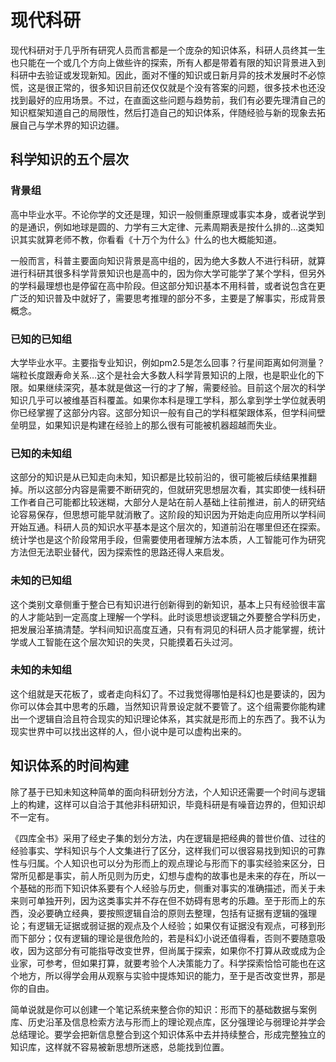 # 现代科研 {#intro}

现代科研对于几乎所有研究人员而言都是一个庞杂的知识体系，科研人员终其一生也只能在一个或几个方向上做些许的探索，所有人都是带着有限的知识背景进入到科研中去验证或发现新知。因此，面对不懂的知识或日新月异的技术发展时不必惊慌，这是很正常的，很多知识目前还仅仅就是个没有答案的问题，很多技术也还没找到最好的应用场景。不过，在直面这些问题与趋势前，我们有必要先理清自己的知识框架知道自己的局限性，然后打造自己的知识体系，伴随经验与新的现象去拓展自己与学术界的知识边疆。

## 科学知识的五个层次

### 背景组

高中毕业水平。不论你学的文还是理，知识一般侧重原理或事实本身，或者说学到的是通识，例如地球是圆的、力学有三大定律、元素周期表是按什么排的…这类知识其实就算老师不教，你看看《十万个为什么》什么的也大概能知道。

一般而言，科普主要面向知识背景是高中组的，因为绝大多数人不进行科研，就算进行科研其很多科学背景知识也是高中的，因为你大学可能学了某个学科，但另外的学科最理想也是停留在高中阶段。但这部分知识基本不用科普，或者说包含在更广泛的知识普及中就好了，需要思考推理的部分不多，主要是了解事实，形成背景概念。

### 已知的已知组

大学毕业水平。主要指专业知识，例如pm2.5是怎么回事？行星间距离如何测量？端粒长度跟寿命关系…这个是社会大多数人科学背景知识的上限，也是职业化的下限。如果继续深究，基本就是做这一行的才了解，需要经验。目前这个层次的科学知识几乎可以被维基百科覆盖。如果你本科是理工学科，那么拿到学士学位就表明你已经掌握了这部分内容。这部分知识一般有自己的学科框架跟体系，但学科间壁垒明显，如果知识是构建在经验上的那么很有可能被机器超越而失业。

### 已知的未知组

这部分的知识是从已知走向未知，知识都是比较前沿的，很可能被后续结果推翻掉。所以这部分内容是需要不断研究的，但就研究思想层次看，其实即使一线科研工作者自己可能都比较迷糊，大部分人是站在前人基础上往前推进，前人的研究结论容易保存，但思想可能早就消散了。这阶段的知识因为开始走向应用所以学科间开始互通。科研人员的知识水平基本是这个层次的，知道前沿在哪里但还在探索。统计学也是这个阶段常用手段，但需要使用者理解方法本质，人工智能可作为研究方法但无法职业替代，因为探索性的思路还得人来启发。

### 未知的已知组

这个类别文章侧重于整合已有知识进行创新得到的新知识，基本上只有经验很丰富的人才能站到一定高度上理解一个学科。此时谈思想谈逻辑之外要整合学科历史，把发展沿革搞清楚。学科间知识高度互通，只有有洞见的科研人员才能掌握，统计学或人工智能在这个层次知识的失灵，只能摸着石头过河。

### 未知的未知组

这个组就是天花板了，或者走向科幻了。不过我觉得哪怕是科幻也是要读的，因为你可以体会其中思考的乐趣，当然知识背景设定就不要管了。这个组需要你能构建出一个逻辑自洽且符合现实的知识理论体系，其实就是形而上的东西了。我不认为现实世界中可以找出这样的人，但小说中是可以虚构出来的。

## 知识体系的时间构建

除了基于已知未知这种简单的面向科研划分方法，个人知识还需要一个时间与逻辑上的构建，这样可以自洽于其他非科研知识，毕竟科研是有噪音边界的，但知识却不一定有。

《四库全书》采用了经史子集的划分方法，内在逻辑是把经典的普世价值、过往的经验事实、学科知识与个人文集进行了区分，这样我们可以很容易找到知识的可靠性与归属。个人知识也可以分为形而上的观点理论与形而下的事实经验来区分，日常所见都是事实，前人所见则为历史，幻想与虚构的故事也是未来的存在，所以一个基础的形而下知识体系要有个人经验与历史，侧重对事实的准确描述，而关于未来则可单独开列，因为这类事实并不存在但不妨碍有思考的乐趣。至于形而上的东西，没必要确立经典，要按照逻辑自洽的原则去整理，包括有证据有逻辑的强理论；有逻辑无证据或弱证据的观点及个人经验；如果仅有证据没有观点，可移到形而下部分；仅有逻辑的理论是很危险的，若是科幻小说还值得看，否则不要随意吸收，因为这部分有可能指导改变世界，但尚属于探索，如果你不打算从政或成为企业家，可参考，但如果打算，就要考验个人决策能力了。科学探索恰恰可能也在这个地方，所以得学会用从观察与实验中提炼知识的能力，至于是否改变世界，那是你的自由。

简单说就是你可以创建一个笔记系统来整合你的知识：形而下的基础数据与案例库、历史沿革及信息检索方法与形而上的理论观点库，区分强理论与弱理论并学会总结理论。要学会把新信息整合到这个知识体系中去并持续整合，形成完整独立的知识库，这样就不容易被新思想所迷惑，总能找到位置。
